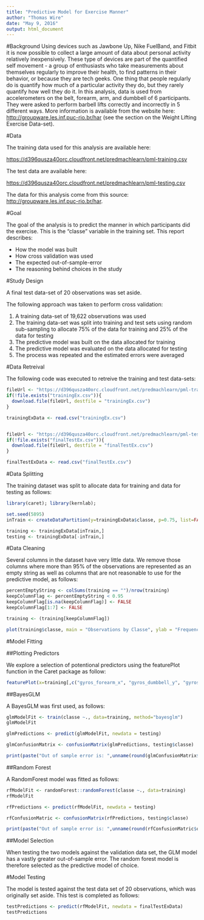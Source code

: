 ```yaml
---
title: "Predictive Model for Exercise Manner"
author: "Thomas Wire"
date: "May 9, 2016"
output: html_document
---
```


#Background
Using devices such as Jawbone Up, Nike FuelBand, and Fitbit it is now possible to collect a large amount of data about personal activity relatively inexpensively. These type of devices are part of the quantified self movement - a group of enthusiasts who take measurements about themselves regularly to improve their health, to find patterns in their behavior, or because they are tech geeks. One thing that people regularly do is quantify how much of a particular activity they do, but they rarely quantify how well they do it. In this analysis, data is used from accelerometers on the belt, forearm, arm, and dumbbell of 6 participants. They were asked to perform barbell lifts correctly and incorrectly in 5 different ways. More information is available from the website here: <http://groupware.les.inf.puc-rio.br/har> (see the section on the Weight Lifting Exercise Data-set). 

#Data 

The training data used for this analysis are available here: 

<https://d396qusza40orc.cloudfront.net/predmachlearn/pml-training.csv>

The test data are available here:

<https://d396qusza40orc.cloudfront.net/predmachlearn/pml-testing.csv>

The data for this analysis come from this source: <http://groupware.les.inf.puc-rio.br/har>. 

#Goal

The goal of the analysis is to predict the manner in which participants did the exercise. This is the "classe" variable in the training set. This report describes:

* How the model was built
* How cross validation was used
* The expected out-of-sample-error
* The reasoning behind choices in the study

#Study Design

A final test data-set of 20 observations was set aside.

The following approach was taken to perform cross validation: 

1. A training data-set of 19,622 observations was used
2. The training data-set was split into training and test sets using random sub-sampling to allocate 75% of the data for training and 25% of the data for testing
3. The predictive model was built on the data allocated for training
4. The predictive model was evaluated on the data allocated for testing
5. The process was repeated and the estimated errors were averaged

#Data Retreival

The following code was executed to retreive the training and test data-sets:

```r
fileUrl <- "https://d396qusza40orc.cloudfront.net/predmachlearn/pml-training.csv"
if(!file.exists("trainingEx.csv")){
  download.file(fileUrl, destfile = "trainingEx.csv")
}

trainingExData <- read.csv("trainingEx.csv")


fileUrl <- "https://d396qusza40orc.cloudfront.net/predmachlearn/pml-testing.csv"
if(!file.exists("finalTestEx.csv")){
  download.file(fileUrl, destfile = "finalTestEx.csv")
}

finalTestExData <- read.csv("finalTestEx.csv")
```

#Data Splitting

The training dataset was split to allocate data for training and data for testing as follows:

```r
library(caret); library(kernlab);

set.seed(5895)
inTrain <- createDataPartition(y=trainingExData$classe, p=0.75, list=FALSE)

training <- trainingExData[inTrain,]
testing <- trainingExData[-inTrain,]
```

#Data Cleaning

Several columns in the dataset have very little data. We remove those columns where more than 95% of the observations are represented as an empty string as well as columns that are not reasonable to use for the predictive model, as follows:

```r
percentEmptyString <- colSums(training == "")/nrow(training)
keepColumnFlag <- percentEmptyString < 0.95
keepColumnFlag[is.na(keepColumnFlag)] <- FALSE
keepColumnFlag[1:7] <- FALSE

training <- (training[keepColumnFlag])

plot(training$classe, main = "Observations by Classe", ylab = "Frequency", xlab = "Classe")
```

#Model Fitting

##Plotting Predictors

We explore a selection of potentional predictors using the featurePlot function in the Caret package as follow:

```r
featurePlot(x=training[,c("gyros_forearm_x", "gyros_dumbbell_y", "gyros_dumbbell_x", "gyros_arm_z", "gyros_belt_x")], y= training$classe, plot="pairs")
```

##BayesGLM

A BayesGLM was first used, as follows:

```r
glmModelFit <- train(classe ~., data=training, method="bayesglm")
glmModelFit

glmPredictions <- predict(glmModelFit, newdata = testing)

glmConfusionMatrix <- confusionMatrix(glmPredictions, testing$classe)

print(paste("Out of sample error is: ",unname(round(glmConfusionMatrix$overall["Accuracy"],3))))
```

##Random Forest

A RandomForest model was fitted as follows:

```r
rfModelFit <- randomForest::randomForest(classe ~., data=training)
rfModelFit

rfPredictions <- predict(rfModelFit, newdata = testing)

rfConfusionMatric <- confusionMatrix(rfPredictions, testing$classe)

print(paste("Out of sample error is: ",unname(round(rfConfusionMatric$overall["Accuracy"],3))))
```

##Model Selection

When testing the two models against the validation data set, the GLM model has a vastly greater out-of-sample error. The random forest model is therefore selected as the predictive model of choice.

#Model Testing

The model is tested against the test data set of 20 observations, which was originally set aside. This test is completed as follows:

```r
testPredictions <- predict(rfModelFit, newdata = finalTestExData)
testPredictions
```
